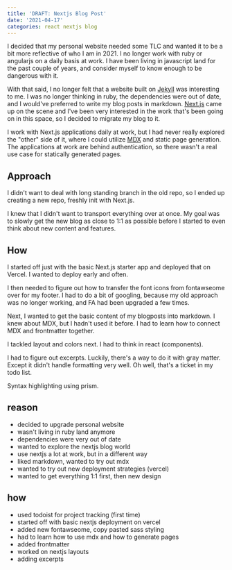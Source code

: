 ```yaml
---
title: 'DRAFT: Nextjs Blog Post'
date: '2021-04-17'
categories: react nextjs blog
---
```


I decided that my personal website needed some TLC and wanted it to be
a bit more reflective of who I am in 2021. I no longer work with ruby
or angularjs on a daily basis at work. I have been living in javascript
land for the past couple of years, and consider myself to know enough to
be dangerous with it.

With that said, I no longer felt that a website built on [Jekyll](https://jekyllrb.com/)
was interesting to me. I was no longer thinking in ruby, the dependencies were out
of date, and I would've preferred to write my blog posts in markdown.
[Next.js](https://nextjs.org/) came up on the scene and I've been very interested
in the work that's been going on in this space, so I decided to migrate my blog to
it.

I work with Next.js applications daily at work, but I had never really explored
the "other" side of it, where I could utilize [MDX](https://mdxjs.com/) and static
page generation. The applications at work are behind authentication, so there
wasn't a real use case for statically generated pages.

## Approach

I didn't want to deal with long standing branch in the old repo, so I ended
up creating a new repo, freshly init with Next.js.

I knew that I didn't want to transport everything over at once. My goal
was to slowly get the new blog as close to 1:1 as possible before I
started to even think about new content and features.

## How

I started off just with the basic Next.js starter app and deployed that
on Vercel. I wanted to deploy early and often.

I then needed to figure out how to transfer the font icons from fontawseome
over for my footer. I had to do a bit of googling, because my old approach
was no longer working, and FA had been upgraded a few times.

Next, I wanted to get the basic content of my blogposts into markdown. I knew
about MDX, but I hadn't used it before. I had to learn how to connect
MDX and frontmatter together.

I tackled layout and colors next. I had to think in react (components).

I had to figure out excerpts. Luckily, there's a way to do it with gray matter.
Except it didn't handle formatting very well. Oh well, that's a ticket in
my todo list.

Syntax highlighting using prism.

## reason

- decided to upgrade personal website
- wasn't living in ruby land anymore
- dependencies were very out of date
- wanted to explore the nextjs blog world
- use nextjs a lot at work, but in a different way
- liked markdown, wanted to try out mdx
- wanted to try out new deployment strategies (vercel)
- wanted to get everything 1:1 first, then new design

## how

- used todoist for project tracking (first time)
- started off with basic nextjs deployment on vercel
- added new fontawseome, copy pasted sass styling
- had to learn how to use mdx and how to generate pages
- added frontmatter
- worked on nextjs layouts
- adding excerpts
